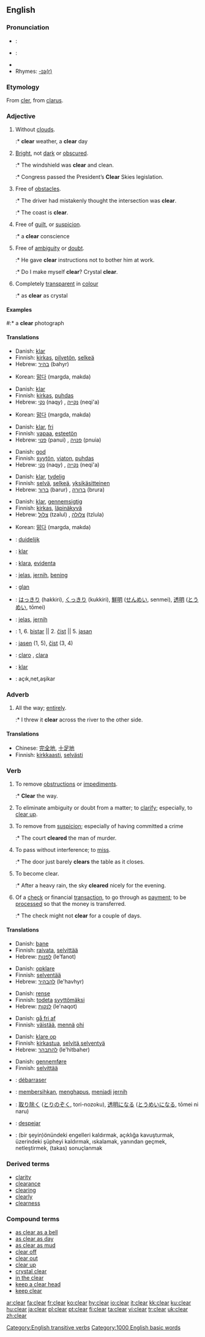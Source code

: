 {{wikipedia}}

==English==

{{rank|change|happy|hours|510|clear|pretty|except|sound}}

===Pronunciation===
* {{italbrac|[[RP]]}}: {{IPA|/klɪə/ or /klɪr/}}
* {{italbrac|US}}: {{IPA|/klɪɚ/ or /kliːr/}}
* {{audio|en-us-clear.ogg|Audio (US)}}
* Rhymes: [[Rhymes:English:-ɪə(r)|-ɪə(r)]]

===Etymology===
From {{OF.}} [[cler]], from {{L.}} [[clarus]].

===Adjective===
{{en-adj|er}}

# Without [[clouds]].
#:* '''clear''' weather, a '''clear''' day
# [[Bright]], not [[dark]] or [[obscure]]d.
#:* The windshield was '''clear''' and clean.
#:* Congress passed the President’s '''Clear''' Skies legislation.
# Free of [[obstacle]]s.
#:* The driver had mistakenly thought the intersection was '''clear'''.
#:* The coast is '''clear'''.
# Free of [[guilt]], or [[suspicion]].
#:* a '''clear''' conscience
# Free of [[ambiguity]] or [[doubt]].
#:* He gave '''clear''' instructions not to bother him at work.
#:* Do I make myself '''clear'''? Crystal '''clear'''.
# Completely [[transparent]] in [[colour]]
#:* as '''clear''' as crystal

====Examples====
#:* a '''clear''' photograph

====Translations====
{{trans-top|without clouds}}
*Danish: [[klar]]
*Finnish: [[kirkas]], [[pilvetön]], [[selkeä]]
*Hebrew: [[בהיר]] (bahyr)
{{trans-mid}}
*Korean: [[맑다]] (margda, makda)
{{trans-bottom}}

{{trans-top|bright, not obscured}}
*Danish: [[klar]]
*Finnish: [[kirkas]], [[puhdas]]
*Hebrew: [[נקי]] (naqy) {{m}}, [[נקייה]] (neqi'a) {{f}}
{{trans-mid}}
*Korean: [[맑다]] (margda, makda)
{{trans-bottom}}

{{trans-top|free of obstacles}} 
*Danish: [[klar]], [[fri]]
*Finnish: [[vapaa]], [[esteetön]]
*Hebrew: [[פנוי]] (panui) {{m}}, [[פנויה]] (pnuia) {{f}}
{{trans-bottom}}

{{trans-top|free of guilt or suspicion}}
*Danish: [[god]]
*Finnish: [[syytön]], [[viaton]], [[puhdas]]
*Hebrew: [[נקי]] (naqy) {{m}}, [[נקייה]] (neqi'a) {{f}}
{{trans-bottom}}

{{trans-top|free of ambiguity or doubt}}
*Danish: [[klar]], [[tydelig]]
*Finnish: [[selvä]], [[selkeä]], [[yksikäsitteinen]]
*Hebrew: [[ברור]] (barur) {{m}}, [[ברורה]] (brura) {{f}}
{{trans-bottom}}

{{trans-top|completely transparent in colour}}
*Danish: [[klar]], [[gennemsigtig]]
*Finnish: [[kirkas]], [[läpinäkyvä]]
*Hebrew: [[צלול]] (tzalul) {{m}}, [[צלולה]] (tzlula) {{f}}
{{trans-mid}}
*Korean: [[맑다]] (margda, makda)
{{trans-bottom}}

{{checktrans}}
{{trans-top|translations to be checked}}
*{{ttbc|Dutch}}: [[duidelijk]]
*{{ttbc|German}}: [[klar]]
*{{ttbc|Ido}}: [[klara]], [[evidenta]]
*{{ttbc|Indonesian}}: [[jelas]], [[jernih]], [[bening]]
*{{ttbc|Irish}}: [[glan]]
*{{ttbc|Japanese}}: [[はっきり]] (hakkiri), [[くっきり]] (kukkiri), [[鮮明]] ([[せんめい]], senmei), [[透明]] ([[とうめい]], tōmei)
*{{ttbc|Malay}}: [[jelas]], [[jernih]]
*{{ttbc|Serbian}}: 1, 6. [[bistar]] || 2. [[čist]] || 5. [[jasan]] 
*{{ttbc|Slovene}}: [[jasen]] (1, 5), [[čist]] (3, 4)
*{{ttbc|Spanish}}: [[claro]] {{m}}, [[clara]] {{f}}
*{{ttbc|Swedish}}: [[klar]]
*{{ttbc|Turkish}}: açık,net,aşikar
{{trans-bottom}}

===Adverb===
{{en-adv|-}}

# All the way; [[entirely]].
#:* I threw it '''clear''' across the river to the other side.

====Translations====
{{trans-top|all the way}}
*Chinese: [[完全地]], [[十足地]]
*Finnish: [[kirkas|kirkkaasti]], [[selvä|selvästi]]
{{trans-bottom}}

===Verb===
{{en-verb}}

# {{transitive}} To remove [[obstruction]]s or [[impediment]]s.
#:* '''Clear''' the way.
# {{transitive}} To eliminate ambiguity or doubt from a matter; to [[clarify]]; especially, to [[clear up]].
# {{transitive}} To remove from [[suspicion]]; especially of having committed a crime
#:* The court '''cleared''' the man of murder.
# {{transitive}} To pass without interference; to [[miss]].
#:* The door just barely '''clears''' the table as it closes.
# {{intransitive}} To become clear.
#:* After a heavy rain, the sky '''cleared''' nicely for the evening.
# {{intransitive}} Of a [[check]] or financial [[transaction]], to go through as [[payment]]; to be [[process]]ed so that the money is transferred.
#:* The check might not '''clear''' for a couple of days.

====Translations====
{{trans-top|to remove obstructions or impediments}}
*Danish: [[bane]]
*Finnish: [[raivata]], [[selvittää]]
*Hebrew: [[לפנות]] (le'fanot)
{{trans-bottom}}

{{trans-top|to eliminate ambiguity or doubt; to clarify}}
*Danish: [[opklare]]
*Finnish: [[selventää]]
*Hebrew: [[להבהיר]] (le'havhyr)
{{trans-bottom}}

{{trans-top|to remove from suspicion}}
*Danish: [[rense]]
*Finnish: [[todeta]] [[syytön|syyttömäksi]]
*Hebrew: [[לנקות]] (le'naqot)
{{trans-bottom}}

{{trans-top|to pass without interference to miss}}
*Danish: [[gå fri af]]
*Finnish: [[väistää]], [[mennä]] [[ohi]]
{{trans-bottom}}

{{trans-top|to become clear}}
*Danish: [[klare op]]
*Finnish: [[kirkastua]], [[selvitä]],[[selventyä]]
*Hebrew: [[להתבהר]] (le'hitbaher)
{{trans-bottom}}

{{trans-top|to go through as payment}}
*Danish: [[gennemføre]]
*Finnish: [[selvittää]]
{{trans-bottom}}

{{checktrans}}
{{trans-top|translations to be checked}}
*{{ttbc|French}}: [[débarraser]]
*{{ttbc|Indonesian}}: [[bersih|membersihkan]], [[hapus|menghapus]], [[jadi|menjadi]] [[jernih]]
*{{ttbc|Japanese}}: [[取り除く]] ([[とりのぞく]], tori-nozoku), [[透明]]になる ([[とうめい]]になる, tōmei ni naru)
*{{ttbc|Spanish}}: [[despejar]]
*{{ttbc|Turkish}}: (bir şeyin)önündeki engelleri kaldırmak, açıklığa kavuşturmak, üzerindeki şüpheyi kaldırmak, ıskalamak, yanından geçmek, netleştirmek, (takas) sonuçlanmak
{{trans-bottom}}

===Derived terms===
*[[clarity]]
*[[clearance]]
*[[clearing]]
*[[clearly]]
*[[clearness]]

===Compound terms===
*[[as clear as a bell]]
*[[as clear as day]]
*[[as clear as mud]]
*[[clear off]]
*[[clear out]]
*[[clear up]]
*[[crystal clear]]
*[[in the clear]]
*[[keep a clear head]]
*[[keep clear]]

[[Category:English transitive verbs]]
[[Category:1000 English basic words]]

[[ar:clear]]
[[fa:clear]]
[[fr:clear]]
[[ko:clear]]
[[hy:clear]]
[[io:clear]]
[[it:clear]]
[[kk:clear]]
[[ku:clear]]
[[hu:clear]]
[[ja:clear]]
[[pl:clear]]
[[pt:clear]]
[[fi:clear]]
[[ta:clear]]
[[vi:clear]]
[[tr:clear]]
[[uk:clear]]
[[zh:clear]]